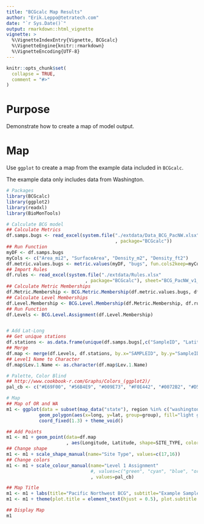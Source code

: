 ```yaml
---
title: "BCGcalc Map Results"
author: "Erik.Leppo@tetratech.com"
date: "`r Sys.Date()`"
output: rmarkdown::html_vignette
vignette: >
  %\VignetteIndexEntry{Vignette, BCGcalc}
  %\VignetteEngine{knitr::rmarkdown}
  %\VignetteEncoding{UTF-8}
---
```

<!-- Data is in vignettes\data folder  -->
```r
knitr::opts_chunk$set(
  collapse = TRUE,
  comment = "#>"
)
```
# Purpose
Demonstrate how to create a map of model output.

# Map
Use `ggplot` to create a map from the example data included in `BCGcalc`.

The example data only includes data from Washington.
```r
# Packages
library(BCGcalc)
library(ggplot2)
library(readxl)
library(BioMonTools)

# Calculate BCG model
## Calculate Metrics
df.samps.bugs <- read_excel(system.file("./extdata/Data_BCG_PacNW.xlsx"
                                        , package="BCGcalc"))
## Run Function
myDF <- df.samps.bugs
myCols <- c("Area_mi2", "SurfaceArea", "Density_m2", "Density_ft2")
df.metric.values.bugs <- metric.values(myDF, "bugs", fun.cols2keep=myCols) 
## Import Rules
df.rules <- read_excel(system.file("./extdata/Rules.xlsx"
                             , package="BCGcalc"), sheet="BCG_PacNW_v1_500ct") 
## Calculate Metric Memberships
df.Metric.Membership <- BCG.Metric.Membership(df.metric.values.bugs, df.rules)
## Calculate Level Memberships
df.Level.Membership <- BCG.Level.Membership(df.Metric.Membership, df.rules)
## Run Function
df.Levels <- BCG.Level.Assignment(df.Level.Membership)


# Add Lat-Long
## Get unique stations
df.stations <- as.data.frame(unique(df.samps.bugs[,c("SampleID", "Latitude", "Longitude")]))
## Merge
df.map <- merge(df.Levels, df.stations, by.x="SAMPLEID", by.y="SampleID", all.x=TRUE)
## Level1 Name to Character
df.map$Lev.1.Name <- as.character(df.map$Lev.1.Name)

# Palette, Color Blind
## http://www.cookbook-r.com/Graphs/Colors_(ggplot2)/
pal_cb <- c("#E69F00", "#56B4E9", "#009E73", "#F0E442", "#0072B2", "#D55E00", "#CC79A7", "#999999")

# Map
## Map of OR and WA
m1 <- ggplot(data = subset(map_data("state"), region %in% c("washington"))) + 
            geom_polygon(aes(x=long, y=lat, group=group), fill="light gray", color="black") +
            coord_fixed(1.3) + theme_void()

## Add Points
m1 <- m1 + geom_point(data=df.map
                      , aes(Longitude, Latitude, shape=SITE_TYPE, color=Lev.1.Name))
## Change shape
m1 <- m1 + scale_shape_manual(name="Site Type", values=c(17,16))
## Change colors
m1 <- m1 + scale_colour_manual(name="Level 1 Assignment"
                               #, values=c("green", "cyan", "blue", "orange", "red") )
                               , values=pal_cb)

## Map Title
m1 <- m1 + labs(title="Pacific Northwest BCG", subtitle="Example Samples, WA only")
m1 <- m1 + theme(plot.title = element_text(hjust = 0.5), plot.subtitle = element_text(hjust=0.5))

## Display Map
m1
```


